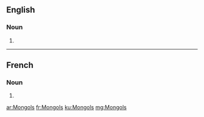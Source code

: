 {{also|mongols}}
==English==
{{wikipedia|dab=Mongols (disambiguation)|Mongols}}

===Noun===
{{head|en|plural}}

# {{plural of|Mongol|lang=en}}

----

==French==

===Noun===
{{head|fr|plural|g=?}}

# {{plural of|Mongol|lang=fr}}

[[ar:Mongols]]
[[fr:Mongols]]
[[ku:Mongols]]
[[mg:Mongols]]